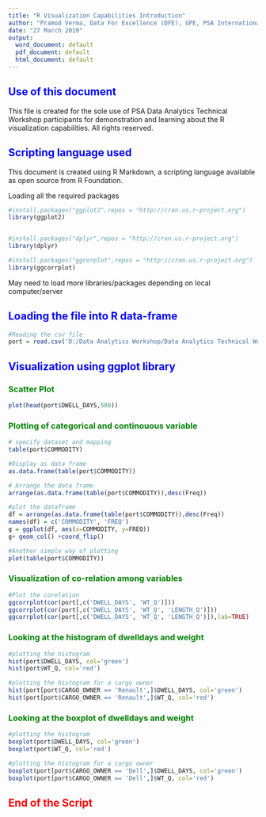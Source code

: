 ---
title: "R Visualization Capabilities Introduction"
author: "Pramod Verma, Data For Excellence (DFE), GPE, PSA International"
date: "27 March 2019"
output:
  word_document: default
  pdf_document: default
  html_document: default
---

## <span style="color:blue">**Use of this document**</span> 

This file is created for the sole use of PSA Data Analytics Technical Workshop participants for demonstration and learning about the R visualization capabilities. All rights reserved.

## <span style="color:blue">**Scripting language used**</span> 

This document is created using R Markdown, a scripting language available as open source from R Foundation. 

Loading all the required packages
```{r message=FALSE, warning=FALSE}
#install.packages("ggplot2",repos = "http://cran.us.r-project.org")
library(ggplot2)


#install.packages("dplyr",repos = "http://cran.us.r-project.org")
library(dplyr)

#install.packages("ggcorplot",repos = "http://cran.us.r-project.org") 
library(ggcorrplot)

```

May need to load more libraries/packages depending on local computer/server
       

## <span style="color:blue">**Loading the file into R data-frame**</span> 

```{r }
#Reading the csv file
port = read.csv('D:/Data Analytics Workshop/Data Analytics Technical Workshop Singapore/Data/port.csv')


```
      

  
## <span style="color:blue">**Visualization using ggplot library **</span> 

### <span style="color:green">**Scatter Plot **</span> 

```{r }

plot(head(port$DWELL_DAYS,500))

```
    
### <span style="color:green">**Plotting of categorical and continouous variable **</span> 

```{r }
# specify dataset and mapping
table(port$COMMODITY)

#Display as data frame
as.data.frame(table(port$COMMODITY))

# Arrange the data frame
arrange(as.data.frame(table(port$COMMODITY)),desc(Freq))

#plot the dataframe
df = arrange(as.data.frame(table(port$COMMODITY)),desc(Freq))
names(df) = c('COMMODITY', 'FREQ')
g = ggplot(df, aes(x=COMMODITY, y=FREQ))
g+ geom_col() +coord_flip()

#Another simple way of plotting
plot(table(port$COMMODITY))

```
  
### <span style="color:green">**Visualization of co-relation among variables**</span> 

```{r }

#Plot the corelation
ggcorrplot(cor(port[,c('DWELL_DAYS', 'WT_Q')]))
ggcorrplot(cor(port[,c('DWELL_DAYS', 'WT_Q', 'LENGTH_Q')]))
ggcorrplot(cor(port[,c('DWELL_DAYS', 'WT_Q', 'LENGTH_Q')]),lab=TRUE)

```
  
### <span style="color:green">**Looking at the histogram of dwelldays and weight**</span> 

```{r }

#plotting the histogram
hist(port$DWELL_DAYS, col='green')
hist(port$WT_Q, col='red')

#plotting the histogram for a cargo owner
hist(port[port$CARGO_OWNER == 'Renault',]$DWELL_DAYS, col='green')
hist(port[port$CARGO_OWNER == 'Renault',]$WT_Q, col='red')

```
  
### <span style="color:green">**Looking at the boxplot of dwelldays and weight**</span> 

```{r }

#plotting the histogram
boxplot(port$DWELL_DAYS, col='green')
boxplot(port$WT_Q, col='red')

#plotting the histogram for a cargo owner
boxplot(port[port$CARGO_OWNER == 'Dell',]$DWELL_DAYS, col='green')
boxplot(port[port$CARGO_OWNER == 'Dell',]$WT_Q, col='red')

```
  


























## <span style="color:red">**End of the Script**</span> 